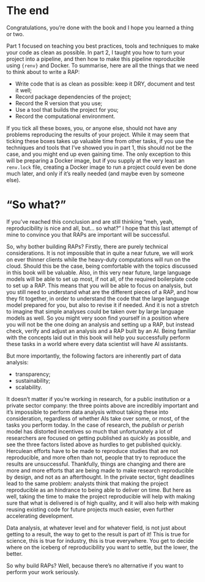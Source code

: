 # The end

Congratulations, you're done with the book and I hope you learned a thing or
two.

Part 1 focused on teaching you best practices, tools and techniques to make your
code as clean as possible. In part 2, I taught you how to turn your project into
a pipeline, and then how to make this pipeline reproducible using `{renv}` and
Docker. To summarise, here are all the things that we need to think about to
write a RAP:

- Write code that is as clean as possible: keep it DRY, document and test it well;
- Record package dependencies of the project;
- Record the R version that you use;
- Use a tool that builds the project for you;
- Record the computational environment.

If you tick all these boxes, you, or anyone else, should not have any problems
reproducing the results of your project. While it may seem that ticking these
boxes takes up valuable time from other tasks, if you use the techniques and
tools that I've showed you in part 1, this should not be the case, and you might
end up even gaining time. The only exception to this will be preparing a Docker
image, but if you supply at the very least an `renv.lock` file, creating a
Docker image to run a project could even be done much later, and only if it's
really needed (and maybe even by someone else).

# "So what?"

If you’ve reached this conclusion and are still thinking "meh, yeah,
reproducibility is nice and all, but... so what?" I hope that this last attempt
of mine to convince you that RAPs are important will be successful.

So, why bother building RAPs? Firstly, there are purely technical
considerations. It is not impossible that in quite a near future, we will work
on ever thinner clients while the heavy-duty computations will run on the cloud.
Should this be the case, being comfortable with the topics discussed in this
book will be valuable. Also, in this very near future, large language models
will be able to set up most, if not all, of the required boilerplate code to set
up a RAP. This means that you will be able to focus on analysis, but you still
need to understand what are the different pieces of a RAP, and how they fit
together, in order to understand the code that the large language model prepared
for you, but also to revise it if needed. And it is not a stretch to imagine
that simple analyses could be taken over by large language models as well. So
you might very soon find yourself in a position where you will not be the one
doing an analysis and setting up a RAP, but instead check, verify and adjust an
analysis and a RAP built by an AI. Being familiar with the concepts laid out in
this book will help you successfully perform these tasks in a world where every
data scientist will have AI assistants.

But more importantly, the following factors are inherently part of data analysis:

- transparency;
- sustainability;
- scalability.

It doesn’t matter if you’re working in research, for a public institution or a
private sector company: the three points above are incredibly important and it’s
impossible to perform data analysis without taking these into consideration,
regardless of whether AIs take over some, or most, of the tasks you perform
today. In the case of research, the *publish or perish* model has distorted
incentives so much that unfortunately a lot of researchers are focused on
getting published as quickly as possible, and see the three factors listed above
as hurdles to get published quickly. Herculean efforts have to be made to
reproduce studies that are not reproducible, and more often than not, people
that try to reproduce the results are unsuccessful. Thankfully, things are
changing and there are more and more efforts that are being made to make
research reproducible by design, and not as an afterthought. In the private
sector, tight deadlines lead to the same problem: analysts think that making the
project reproducible as an hindrance to being able to deliver on time. But here
as well, taking the time to make the project reproducible will help with making
sure that what is delivered is of high quality, and it will also help with
making reusing existing code for future projects much easier, even further
accelerating development.

Data analysis, at whatever level and for whatever field, is not just about
getting to a result, the way to get to the result is part of it! This is true
for science, this is true for industry, this is true everywhere. You get to
decide where on the iceberg of reproducibility you want to settle, but the
lower, the better.

So why build RAPs? Well, because there’s no alternative if you want to perform
your work seriously.
